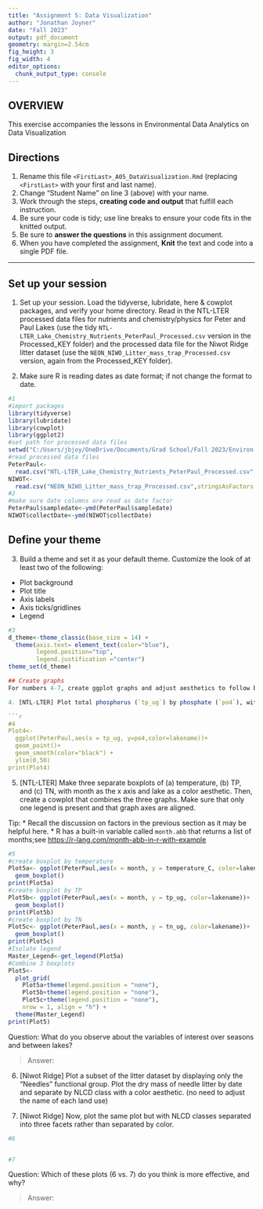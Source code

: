 ```yaml
---
title: "Assignment 5: Data Visualization"
author: "Jonathan Joyner"
date: "Fall 2023"
output: pdf_document
geometry: margin=2.54cm
fig_height: 3
fig_width: 4
editor_options: 
  chunk_output_type: console
---
```


## OVERVIEW

This exercise accompanies the lessons in Environmental Data Analytics on Data Visualization 

## Directions
1.  Rename this file `<FirstLast>_A05_DataVisualization.Rmd` (replacing `<FirstLast>` with your first and last name).
2. Change "Student Name" on line 3 (above) with your name.
3. Work through the steps, **creating code and output** that fulfill each instruction.
4. Be sure your code is tidy; use line breaks to ensure your code fits in the knitted output.
5. Be sure to **answer the questions** in this assignment document.
6. When you have completed the assignment, **Knit** the text and code into a single PDF file.

---

## Set up your session 

1. Set up your session. Load the tidyverse, lubridate, here & cowplot packages, and verify your home directory. Read in the NTL-LTER processed data files for nutrients and chemistry/physics for Peter and Paul Lakes (use the tidy `NTL-LTER_Lake_Chemistry_Nutrients_PeterPaul_Processed.csv` version in the Processed_KEY folder) and the processed data file for the Niwot Ridge litter dataset (use the `NEON_NIWO_Litter_mass_trap_Processed.csv` version, again from the Processed_KEY folder). 

2. Make sure R is reading dates as date format; if not change the format to date.

```r
#1 
#import packages
library(tidyverse)
library(lubridate)
library(cowplot)
library(ggplot2)
#set path for processed data files
setwd("C:/Users/jbjoy/OneDrive/Documents/Grad School/Fall 2023/Environ 872/EDE_Fall2023/Data/Processed_KEY")
#read processed data files
PeterPaul<-
  read.csv("NTL-LTER_Lake_Chemistry_Nutrients_PeterPaul_Processed.csv",stringsAsFactors = TRUE)
NIWOT<-
  read.csv("NEON_NIWO_Litter_mass_trap_Processed.csv",stringsAsFactors = TRUE)
#2 
#make sure date columns are read as date factor
PeterPaul$sampledate<-ymd(PeterPaul$sampledate)
NIWOT$collectDate<-ymd(NIWOT$collectDate)
```
## Define your theme
3. Build a theme and set it as your default theme. Customize the look of at least two of the following: 
 * Plot background
 * Plot title
 * Axis labels
 * Axis ticks/gridlines
 * Legend

```r
#3
d_theme<-theme_classic(base_size = 14) +
  theme(axis.text= element_text(color="blue"),
        legend.position="top",
        legend.justification ="center")
theme_set(d_theme)

## Create graphs
For numbers 4-7, create ggplot graphs and adjust aesthetics to follow best practices for data visualization. Ensure your theme, color palettes, axes, and additional aesthetics are edited accordingly.

4. [NTL-LTER] Plot total phosphorus (`tp_ug`) by phosphate (`po4`), with separate aesthetics for Peter and Paul lakes. Add a line of best fit and color it black. Adjust your axes to hide extreme values (hint: change the limits using `xlim()` and/or `ylim()`).

```r
#4 
Plot4<-
  ggplot(PeterPaul,aes(x = tp_ug, y=po4,color=lakename))+
  geom_point()+
  geom_smooth(color="black") +
  ylim(0,50)
print(Plot4)
```


5. [NTL-LTER] Make three separate boxplots of (a) temperature, (b) TP, and (c) TN, with month as the x axis and lake as a color aesthetic. Then, create a cowplot that combines the three graphs. Make sure that only one legend is present and that graph axes are aligned. 

Tip:
* Recall the discussion on factors in the previous section as it may be helpful here. 
* R has a built-in variable called `month.abb` that returns a list of months;see <https://r-lang.com/month-abb-in-r-with-example>

```r
#5 
#create boxplot by temperature
Plot5a<- ggplot(PeterPaul,aes(x = month, y = temperature_C, color=lakename))+
  geom_boxplot()
print(Plot5a)
#create boxplot by TP
Plot5b<- ggplot(PeterPaul,aes(x = month, y = tp_ug, color=lakename))+
  geom_boxplot()
print(Plot5b)
#create boxplot by TN
Plot5c<- ggplot(PeterPaul,aes(x = month, y = tn_ug, color=lakename))+
  geom_boxplot()
print(Plot5c)
#Isolate legend
Master_Legend<-get_legend(Plot5a)
#Combine 3 boxplots
Plot5<-
  plot_grid(
    Plot5a+theme(legend.position = "none"),
    Plot5b+theme(legend.position = "none"),
    Plot5c+theme(legend.position = "none"),
    nrow = 1, align = "h") +
  theme(Master_Legend)
print(Plot5)
```

Question: What do you observe about the variables of interest over seasons and between lakes? 

> Answer: 

6. [Niwot Ridge] Plot a subset of the litter dataset by displaying only the "Needles" functional group. Plot the dry mass of needle litter by date and separate by NLCD class with a color aesthetic. (no need to adjust the name of each land use)

7. [Niwot Ridge] Now, plot the same plot but with NLCD classes separated into three facets rather than separated by color. 

```r
#6


#7


```
Question: Which of these plots (6 vs. 7) do you think is more effective, and why? 

> Answer: